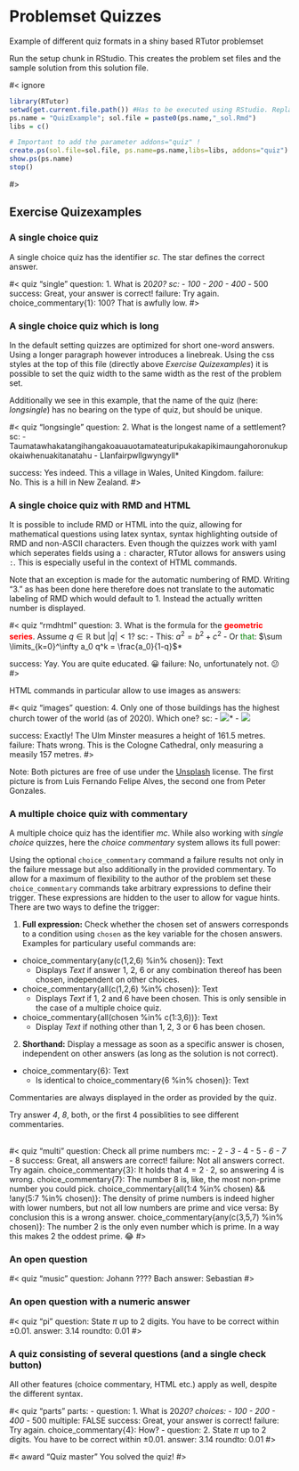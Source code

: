 # Problemset Quizzes

Example of different quiz formats in a shiny based RTutor problemset

Run the setup chunk in RStudio. This creates the problem set files and the sample solution from this solution file. 

#< ignore
```r
library(RTutor)
setwd(get.current.file.path()) #Has to be executed using RStudio. Replace with specific string to work with console or RGui
ps.name = "QuizExample"; sol.file = paste0(ps.name,"_sol.Rmd")
libs = c()

# Important to add the parameter addons="quiz" !
create.ps(sol.file=sol.file, ps.name=ps.name,libs=libs, addons="quiz")
show.ps(ps.name)
stop()
```
#>

<!-- The following code block overwrites the shiny defaults and allows for wider quizzes. You can set to a lower value than 100% if you want to -->
<style>
.shiny-input-radiogroup {
  width: 100% !important;
}
.shiny-input-checkboxgroup {
 width: 100% !important;
}
</style>
<!-- End optional code block for wide quizzes -->


## Exercise Quizexamples

### A single choice quiz

A single choice quiz has the identifier *sc*. The star defines the correct answer.

#< quiz "single"
question: 1. What is 20*20?
sc:
    - 100
    - 200
    - 400*
    - 500
success: Great, your answer is correct!
failure: Try again.
choice_commentary{1}: 100? That is awfully low.
#>

### A single choice quiz which is long

In the default setting quizzes are optimized for short one-word answers. Using a longer paragraph however introduces a linebreak. Using the css styles at the top of this file (directly above *Exercise Quizexamples*) it is possible to set the quiz width to the same width as the rest of the problem set.

Additionally we see in this example, that the name of the quiz (here: *longsingle*) has no bearing on the type of quiz, but should be unique. 

#< quiz "longsingle"
question: 2. What is the longest name of a settlement?
sc:
    - Taumatawhakatangihangakoauauotamateaturipukakapikimaungahoronukupokaiwhenuakitanatahu
    - Llanfairpwllgwyngyll*

success: Yes indeed. This a village in Wales, United Kingdom.
failure: No. This is a hill in New Zealand.
#>

### A single choice quiz with RMD and HTML

It is possible to include RMD or HTML into the quiz, allowing for mathematical questions using latex syntax, syntax highlighting outside of RMD and non-ASCII characters. Even though the quizzes work with yaml which seperates fields using a <code>:</code> character, RTutor allows for answers using <code>:</code>. This is especially useful in the context of HTML commands.

Note that an exception is made for the automatic numbering of RMD. Writing "3." as has been done here therefore does not translate to the automatic labeling of RMD which would default to 1. Instead the actually written number is displayed. 

#< quiz "rmdhtml"
question: 3. What is the formula for the <span style="color: red;">**geometric series**</span>. Assume $q \in \mathbb{R}$ but $|q| < 1$?
sc:
    - This: $a^2 = b^2 + c^2$
    - Or <span style="color: green;">that</span>: $\sum \limits_{k=0}^\infty a_0 q^k = \frac{a_0}{1-q}$*

success: Yay. You are quite educated. &#x1F600;
failure: No, unfortunately not. &#x1F615;
#>
<br>

HTML commands in particular allow to use images as answers:
<br>

#< quiz "images"
question: 4. Only one of those buildings has the highest church tower of the world (as of 2020). Which one?
sc:
    - <img src="images/luis-fernando-felipe-alves-free-image-unsplash.jpg" />*
    - <img src="images/peter-gonzalez-free-image-unsplash.jpg" />

success: Exactly! The Ulm Minster measures a height of 161.5 metres. 
failure: Thats wrong. This is the Cologne Cathedral, only measuring a measily 157 metres. 
#>

Note: Both pictures are free of use under the [Unsplash](https://unsplash.com/license) license. The first picture is from Luis Fernando Felipe Alves, the second one from Peter Gonzales. 

### A multiple choice quiz with commentary

A multiple choice quiz has the identifier *mc*. While also working with *single choice* quizzes, here the *choice commentary* system allows its full power:

Using the optional `choice_commentary` command a failure results not only in the failure message but also additionally in the provided commentary. To allow for a maximum of  flexibility to the author of the problem set these `choice_commentary` commands take arbitrary expressions to define their trigger. These expressions are hidden to the user to allow for vague hints. There are two ways to define the trigger:

1. **Full expression:** Check whether the chosen set of answers corresponds to a condition using `chosen` as the key variable for the chosen answers. Examples for particulary useful commands are:
  * choice_commentary{any(c(1,2,6) %in% chosen)}: Text
      + Displays *Text* if answer 1, 2, 6 or any combination thereof has been chosen, independent on other choices.
  * choice_commentary{all(c(1,2,6) %in% chosen)}: Text
      + Displays *Text* if 1, 2 and 6 have been chosen. This is only sensible in the case of a multiple choice quiz.
  * choice_commentary{all(chosen %in% c(1:3,6))}: Text
      + Display *Text* if nothing other than 1, 2, 3 or 6 has been chosen.
2. **Shorthand:** Display a message as soon as a specific answer is chosen, independent on other answers (as long as the solution is not correct).
  * choice_commentary{6}: Text
      + Is identical to choice_commentary{6 %in% chosen)}: Text
      
Commentaries are always displayed in the order as provided by the quiz. 

Try answer *4*, *8*, both, or the first 4 possiblities to see different commentaries.

<br>
#< quiz "multi"
question: Check all prime numbers
mc:
    - 2*
    - 3*
    - 4
    - 5*
    - 6
    - 7*
    - 8
success: Great, all answers are correct!
failure: Not all answers correct. Try again.
choice_commentary{3}: It holds that $4=2 \cdot 2$, so answering 4 is wrong.
choice_commentary{7}: The number 8 is, like, the most non-prime number you could pick.
choice_commentary{all(1:4 %in% chosen) && !any(5:7 %in% chosen)}: The density of prime numbers is indeed higher with lower numbers, but not all low numbers are prime and vice versa: By conclusion this is a wrong answer.
choice_commentary{any(c(3,5,7) %in% chosen)}: The number 2 is the only even number which is prime. In a way this makes 2 the oddest prime. &#x1F602;
#>

### An open question

#< quiz "music"
question: Johann ???? Bach
answer: Sebastian
#>

### An open question with a numeric answer

#< quiz "pi"
question: State $\pi$ up to 2 digits. You have to be correct within $\pm 0.01$.
answer: 3.14
roundto: 0.01
#>


### A quiz consisting of several questions (and a single check button)

All other features (choice commentary, HTML etc.) apply as well, despite the different syntax.

#< quiz "parts"
parts:
  - question: 1. What is 20*20?
    choices:
        - 100
        - 200
        - 400*
        - 500
    multiple: FALSE
    success: Great, your answer is correct!
    failure: Try again.
    choice_commentary{4}: How?
  - question: 2. State $\pi$ up to 2 digits. You have to be correct within $\pm 0.01$.
    answer: 3.14
    roundto: 0.01
#>


#< award "Quiz master"
You solved the quiz!
#>